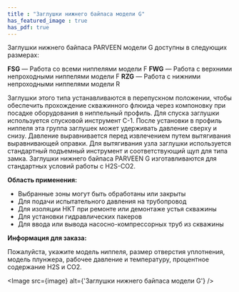 ```yaml
---
title : "Заглушки нижнего байпаса модели G"
has_featured_image : true
has_pdf: true
---
```


Заглушки нижнего байпаса PARVEEN модели G доступны в следующих размерах:

**FSG** — Работа со всеми ниппелями модели F
**FWG** — Работа с верхними непроходными ниппелями модели F
**RZG** — Работа с нижними непроходными ниппелями модели R

Заглушки этого типа устанавливаются в перепускном положении, чтобы обеспечить прохождение скважинного флюида через компоновку при посадке оборудования в ниппельный профиль. Для спуска заглушки используется спусковой инструмент C-1.
После установки в профиль ниппеля эта группа заглушек может удерживать давление сверху и снизу.
Давление выравнивается перед извлечением путем вытягивания выравнивающей оправки.
Для вытягивания узла заглушки используется стандартный подъемный инструмент и соответствующий щуп для типа замка.
Заглушки нижнего байпаса PARVEEN G изготавливаются для стандартных условий работы с H2S-CO2.

**Область применения:**

* Выбранные зоны могут быть обработаны или закрыты
* Для подачи испытательного давления на трубопровод
* Для изоляции НКТ при ремонте или демонтаже устья скважины
* Для установки гидравлических пакеров
* Для ввода или вывода насосно-компрессорных труб из скважины

**Информация для заказа:**

Пожалуйста, укажите модель ниппеля, размер отверстия уплотнения, модель плунжера, рабочее давление и температуру, процентное содержание H2S и CO2.


<Image src={image} alt={'Заглушки нижнего байпаса модели G'} />